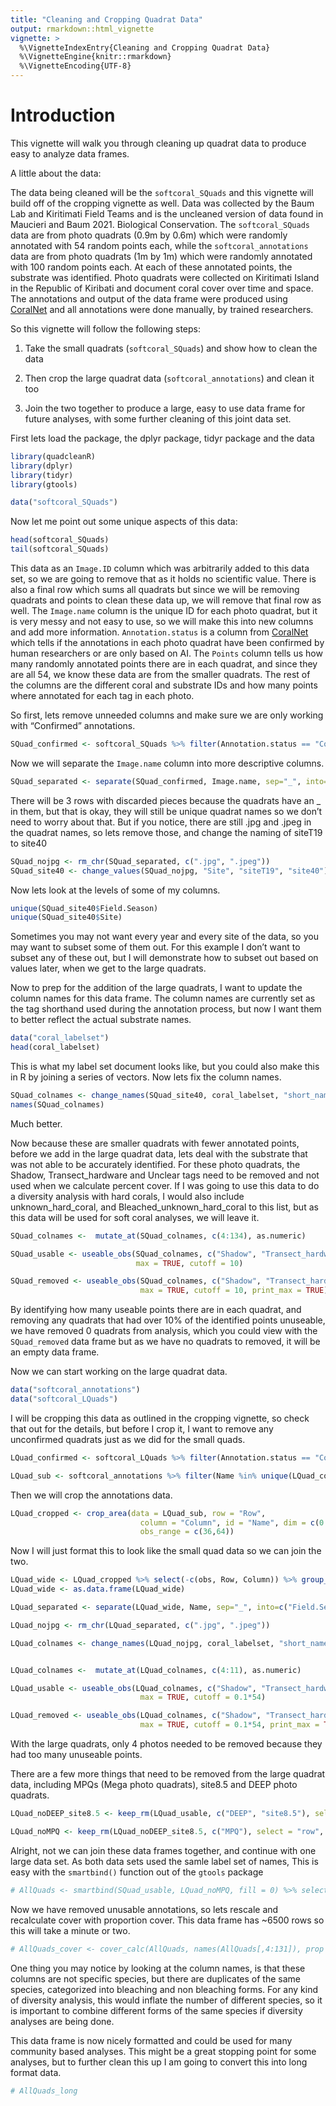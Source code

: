 ```yaml
---
title: "Cleaning and Cropping Quadrat Data"
output: rmarkdown::html_vignette
vignette: >
  %\VignetteIndexEntry{Cleaning and Cropping Quadrat Data}
  %\VignetteEngine{knitr::rmarkdown}
  %\VignetteEncoding{UTF-8}
---
```


# Introduction

This vignette will walk you through cleaning up quadrat data to produce easy to analyze data frames.

A little about the data:

The data being cleaned will be the `softcoral_SQuads` and this vignette will build off of the cropping vignette as well. Data was collected by the Baum Lab and Kiritimati Field Teams and is the uncleaned version of data found in Maucieri and Baum 2021. Biological Conservation. The `softcoral_SQuads` data are from photo quadrats (0.9m by 0.6m) which were randomly annotated with 54 random points each, while the `softcoral_annotations` data are from photo quadrats (1m by 1m) which were randomly annotated with 100 random points each. At each of these annotated points, the substrate was identified. Photo quadrats were collected on Kiritimati Island in the Republic of Kiribati and document coral cover over time and space. The annotations and output of the data frame were produced using [CoralNet](https://coralnet.ucsd.edu/) and all annotations were done manually, by trained researchers.

So this vignette will follow the following steps:

1. Take the small quadrats (`softcoral_SQuads`) and show how to clean the data

2. Then crop the large quadrat data (`softcoral_annotations`) and clean it too

3. Join the two together to produce a large, easy to use data frame for future analyses, with some further cleaning of this joint data set. 

First lets load the package, the dplyr package, tidyr package and the data

```r

library(quadcleanR)
library(dplyr)
library(tidyr)
library(gtools)

data("softcoral_SQuads")

```


Now let me point out some unique aspects of this data:

```r

head(softcoral_SQuads)
tail(softcoral_SQuads)

```
This data as an `Image.ID` column which was arbitrarily added to this data set, so we are going to remove that as it holds no scientific value. There is also a final row which sums all quadrats but since we will be removing quadrats and points to clean these data up, we will remove that final row as well. The `Image.name` column is the unique ID for each photo quadrat, but it is very messy and not easy to use, so we will make this into new columns and add more information. `Annotation.status` is a column from [CoralNet](https://coralnet.ucsd.edu/) which tells if the annotations in each photo quadrat have been confirmed by human researchers or are only based on AI. The `Points` column tells us how many randomly annotated points there are in each quadrat, and since they are all 54, we know these data are from the smaller quadrats. The rest of the columns are the different coral and substrate IDs and how many points where annotated for each tag in each photo.

So first, lets remove unneeded columns and make sure we are only working with "Confirmed" annotations.

```r

SQuad_confirmed <- softcoral_SQuads %>% filter(Annotation.status == "Confirmed") %>% select(-c(Image.ID, Points, Annotation.status))

```

Now we will separate the `Image.name` column into more descriptive columns.

```r

SQuad_separated <- separate(SQuad_confirmed, Image.name, sep="_", into=c("Field.Season", "Site","Quadrat"))

```

There will be 3 rows with discarded pieces because the quadrats have an _ in them, but that is okay, they will still be unique quadrat names so we don't need to worry about that. But if you notice, there are still .jpg and .jpeg in the quadrat names, so lets remove those, and change the naming of siteT19 to site40

```r

SQuad_nojpg <- rm_chr(SQuad_separated, c(".jpg", ".jpeg"))
SQuad_site40 <- change_values(SQuad_nojpg, "Site", "siteT19", "site40")

```

Now lets look at the levels of some of my columns. 

```r

unique(SQuad_site40$Field.Season)
unique(SQuad_site40$Site)

```


Sometimes you may not want every year and every site of the data, so you may want to subset some of them out. For this example I don't want to subset any of these out, but I will demonstrate how to subset out based on values later, when we get to the large quadrats. 


Now to prep for the addition of the large quadrats, I want to update the column names for this data frame. The column names are currently set as the tag shorthand used during the annotation process, but now I want them to better reflect the actual substrate names.

```r

data("coral_labelset")
head(coral_labelset)

```

This is what my label set document looks like, but you could also make this in R by joining a series of vectors. Now lets fix the column names.

```r

SQuad_colnames <- change_names(SQuad_site40, coral_labelset, "short_name", "full_name")
names(SQuad_colnames)

```

Much better.

Now because these are smaller quadrats with fewer annotated points, before we add in the large quadrat data, lets deal with the substrate that was not able to be accurately identified. For these photo quadrats, the Shadow, Transect_hardware and Unclear tags need to be removed and not used when we calculate percent cover. If I was going to use this data to do a diversity analysis with hard corals, I would also include unknown_hard_coral, and Bleached_unknown_hard_coral to this list, but as this data will be used for soft coral analyses, we will leave it. 

```r

SQuad_colnames <-  mutate_at(SQuad_colnames, c(4:134), as.numeric)

SQuad_usable <- useable_obs(SQuad_colnames, c("Shadow", "Transect_hardware", "Unclear"), 
                            max = TRUE, cutoff = 10)

SQuad_removed <- useable_obs(SQuad_colnames, c("Shadow", "Transect_hardware", "Unclear"),
                             max = TRUE, cutoff = 10, print_max = TRUE)

```

By identifying how many useable points there are in each quadrat, and removing any quadrats that had over 10% of the identified points unuseable, we have removed 0 quadrats from analysis, which you could view with the `SQuad_removed` data frame but as we have no quadrats to removed, it will be an empty data frame.

Now we can start working on the large quadrat data. 

```r

data("softcoral_annotations")
data("softcoral_LQuads")

```


I will be cropping this data as outlined in the cropping vignette, so check that out for the details, but before I crop it, I want to remove any unconfirmed quadrats just as we did for the small quads.

```r

LQuad_confirmed <- softcoral_LQuads %>% filter(Annotation.status == "Confirmed") 

LQuad_sub <- softcoral_annotations %>% filter(Name %in% unique(LQuad_confirmed$Image.name))

```

Then we will crop the annotations data. 

```r

LQuad_cropped <- crop_area(data = LQuad_sub, row = "Row",
                             column = "Column", id = "Name", dim = c(0.9, 0.6), 
                             obs_range = c(36,64))
```

Now I will just format this to look like the small quad data so we can join the two.

```r

LQuad_wide <- LQuad_cropped %>% select(-c(obs, Row, Column)) %>% group_by(Name) %>% pivot_wider(names_from = Label, values_from = Label, values_fn = length, values_fill = 0)
LQuad_wide <- as.data.frame(LQuad_wide)

LQuad_separated <- separate(LQuad_wide, Name, sep="_", into=c("Field.Season", "Site","Quadrat"))

LQuad_nojpg <- rm_chr(LQuad_separated, c(".jpg", ".jpeg"))

LQuad_colnames <- change_names(LQuad_nojpg, coral_labelset, "short_name", "full_name")


LQuad_colnames <-  mutate_at(LQuad_colnames, c(4:11), as.numeric)

LQuad_usable <- useable_obs(LQuad_colnames, c("Shadow", "Transect_hardware", "Unclear"),
                             max = TRUE, cutoff = 0.1*54)

LQuad_removed <- useable_obs(LQuad_colnames, c("Shadow", "Transect_hardware", "Unclear"),
                             max = TRUE, cutoff = 0.1*54, print_max = TRUE)

```

With the large quadrats, only 4 photos needed to be removed because they had too many unuseable points. 

There are a few more things that need to be removed from the large quadrat data, including MPQs (Mega photo quadrats), site8.5 and DEEP photo quadrats. 

```r

LQuad_noDEEP_site8.5 <- keep_rm(LQuad_usable, c("DEEP", "site8.5"), select = "row", exact = FALSE, colname = "Site", keep = FALSE)

LQuad_noMPQ <- keep_rm(LQuad_noDEEP_site8.5, c("MPQ"), select = "row", exact = FALSE, colname = "Quadrat", keep = FALSE)

```

Alright, not we can join these data frames together, and continue with one large data set. As both data sets used the samle label set of names, This is easy with the `smartbind()` function out of the `gtools` package

```r

# AllQuads <- smartbind(SQuad_usable, LQuad_noMPQ, fill = 0) %>% select(-c(unusable))

```


Now we have removed unusable annotations, so lets rescale and recalculate cover with proportion cover. This data frame has ~6500 rows so this will take a minute or two.

```r

# AllQuads_cover <- cover_calc(AllQuads, names(AllQuads[,4:131]), prop = TRUE)

```
 
One thing you may notice by looking at the column names, is that these columns are not specific species, but there are duplicates of the same species, categorized into bleaching and non bleaching forms. For any kind of diversity analysis, this would inflate the number of different species, so it is important to combine different forms of the same species if diversity analyses are being done.

This data frame is now nicely formatted and could be used for many community based analyses. This might be a great stopping point for some analyses, but to further clean this up I am going to convert this into long format data.

```r

# AllQuads_long

```













